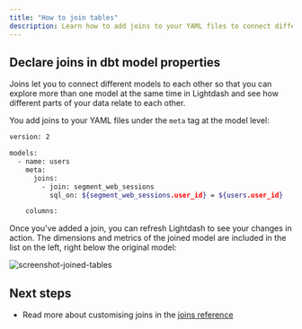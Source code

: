 ```yaml
---
title: "How to join tables"
description: Learn how to add joins to your YAML files to connect different models to each other.
---
```


## Declare joins in dbt model properties[](#declare-joins-in-dbt-model-properties "Direct link to Declare joins in dbt model properties")

Joins let you to connect different models to each other so that you can explore more than one model at the same time in Lightdash and see how different parts of your data relate to each other.

You add joins to your YAML files under the `meta` tag at the model level:

```bash
version: 2

models:
  - name: users
    meta:
      joins:
        - join: segment_web_sessions
          sql_on: ${segment_web_sessions.user_id} = ${users.user_id}

    columns:

```

Once you've added a join, you can refresh Lightdash to see your changes in action. The dimensions and metrics of the joined model are included in the list on the left, right below the original model:

<Frame>
  <img src="/images/guides/screenshot-joined-tables-b819fbf3ae2d43361d84870d38eb86fc.png" alt="screenshot-joined-tables"/>
</Frame>

## Next steps[](#next-steps "Direct link to Next steps")

* Read more about customising joins in the [joins reference](/references/joins)
